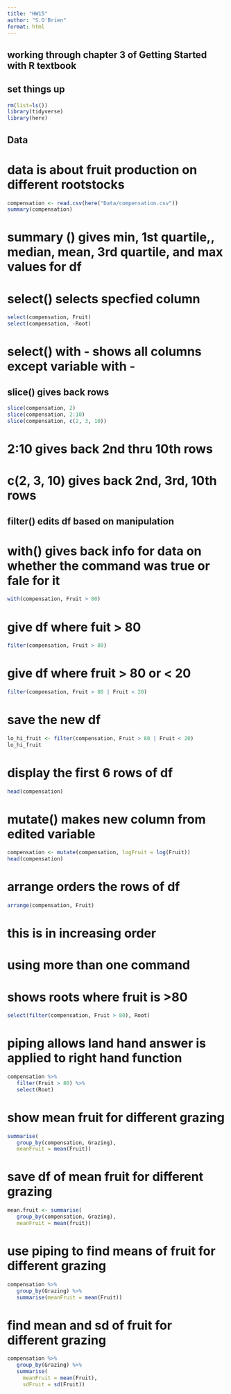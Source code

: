 ```yaml
---
title: "HW15"
author: "S.O'Brien"
format: html
---
```

## working through chapter 3 of Getting Started with R textbook

## set things up
```r
rm(list=ls())
library(tidyverse)
library(here)
```

## Data
# data is about fruit production on different rootstocks
```r
compensation <- read.csv(here("Data/compensation.csv"))
summary(compensation)
```
# summary () gives min, 1st quartile,, median, mean, 3rd quartile, and max values for df

# select() selects specfied column
```r
select(compensation, Fruit)
select(compensation, -Root)
```
# select() with - shows all columns except variable with -

## slice() gives back rows
```r
slice(compensation, 2)
slice(compensation, 2:10)
slice(compensation, c(2, 3, 10))
```
# 2:10 gives back 2nd thru 10th rows
# c(2, 3, 10) gives back 2nd, 3rd, 10th rows

## filter() edits df based on manipulation
# with() gives back info for data on whether the command was true or fale for it
```r
with(compensation, Fruit > 80)
```

# give df where fuit > 80
```r
filter(compensation, Fruit > 80)
```

# give df where fruit > 80 or < 20
```r
filter(compensation, Fruit > 80 | Fruit < 20)
```

# save the new df
```r
lo_hi_fruit <- filter(compensation, Fruit > 80 | Fruit < 20)
lo_hi_fruit
```

# display the first 6 rows of df
```r
head(compensation)
```

# mutate() makes new column from edited variable
```r
compensation <- mutate(compensation, logFruit = log(Fruit))
head(compensation)
```

# arrange orders the rows of df
```r
arrange(compensation, Fruit)
```
# this is in increasing order

# using more than one command
# shows roots where fruit is >80
```r
select(filter(compensation, Fruit > 80), Root)
```

# piping allows land hand answer is applied to right hand function
```r
compensation %>%
   filter(Fruit > 80) %>%
   select(Root)
```

# show mean fruit for different grazing 
```r
summarise(
   group_by(compensation, Grazing),
   meanFruit = mean(Fruit))
```

# save df of mean fruit for different grazing 
```r
mean.fruit <- summarise(
   group_by(compensation, Grazing),
   meanFruit = mean(fruit))
```

# use piping to find means of fruit for different grazing
```r
compensation %>% 
   group_by(Grazing) %>%
   summarise(meanFruit = mean(Fruit))
```

# find mean and sd of fruit for different grazing
```r
compensation %>%
   group_by(Grazing) %>%
   summarise(
     meanFruit = mean(Fruit),
     sdFruit = sd(Fruit)) 
```


